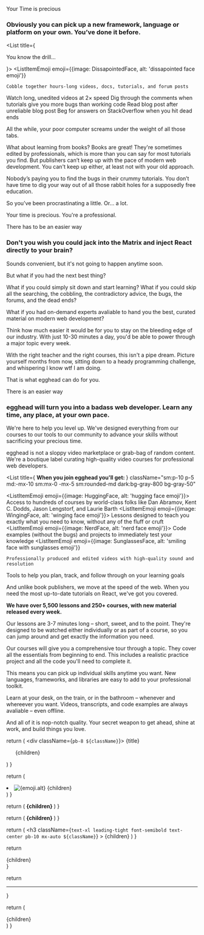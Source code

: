 <Byline>Your Time is precious</Byline>

<H3>
  Obviously you can pick up a new framework, language or platform on your own.
  You’ve done it before.
</H3>

<List title={<p className="font-semibold">You know the drill...</p>}>
  <ListItemEmoji
    emoji={{image: DissapointedFace, alt: 'dissapointed face emoji'}}
  >
    Cobble together hours-long videos, docs, tutorials, and forum posts
  </ListItemEmoji>
  <ListItemEmoji emoji={{image: ConfoundedFace, alt: 'confounded face emoji'}}>
    Watch long, unedited videos at 2× speed
  </ListItemEmoji>
  <ListItemEmoji emoji={{image: TiredFace, alt: 'tired face emoji'}}>
    Dig through the comments when tutorials give you more bugs than working code
  </ListItemEmoji>
  <ListItemEmoji emoji={{image: CryingFace, alt: 'crying face emoji'}}>
    Read blog post after unreliable blog post
  </ListItemEmoji>
  <ListItemEmoji
    emoji={{image: LoudlyCryingFace, alt: 'loudly crying face emoji'}}
  >
    Beg for answers on StackOverflow when you hit dead ends
  </ListItemEmoji>
</List>

<Prose>

All the while, your poor computer screams under the weight of all those tabs.

What about learning from books? Books are great! They're sometimes edited by professionals, which is more than you can say for most tutorials you find. But publishers can’t keep up with the pace of modern web development. You can't keep up either, at least not with your old approach.

Nobody’s paying you to find the bugs in their crummy tutorials. You don’t have time to dig your way out of all those rabbit holes for a supposedly free education.

So you’ve been procrastinating a little. Or… a lot.

Your time is precious. You're a professional.

</Prose>

<Spacer />

<Byline>
  There <HighlightWord>has</HighlightWord> to be an easier way
</Byline>

<H3 className="max-w-lg">
  Don't you wish you could jack into the Matrix and inject React directly to
  your brain?
</H3>

<Prose>

Sounds convenient, but it's not going to happen anytime soon.

But what if you had the next best thing?

What if you could simply sit down and start learning? What if you could skip all the searching, the cobbling, the contradictory advice, the bugs, the forums, and the dead ends?

What if you had on-demand experts avaliable to hand you the best, curated material on modern web development?

Think how much easier it would be for you to stay on the bleeding edge of our industry. With just 10-30 minutes a day, you'd be able to power through a major topic every week.

With the right teacher and the right courses, this isn't a pipe dream.
Picture yourself months from now, sitting down to a heady programming challenge, and whispering I know wtf I am doing.

That is what egghead can do for you.

</Prose>

<Spacer />

<Byline>
  There <HighlightWord>is</HighlightWord> an easier way
</Byline>

<H3>
  egghead will turn you into a badass web developer. Learn any time, any place,
  at your own pace.
</H3>

<Prose>

We're here to help you level up. We've designed everything from our courses to our tools to our community to advance your skills without sacrificing your precious time.

egghead is not a sloppy video marketplace or grab-bag of random content. We're a boutique label curating high-quality video courses for professional web developers.

</Prose>

<Spacer />

<List
  title={
    <strong className="block font-medium pb-3">
      When you join egghead you'll get:
    </strong>
  }
  className="sm:p-10 p-5 md:-mx-10 sm:mx-0 -mx-5 sm:rounded-md dark:bg-gray-800 bg-gray-50"
>
  <ListItemEmoji emoji={{image: HuggingFace, alt: 'hugging face emoji'}}>
    Access to hundreds of courses by world-class folks like Dan Abramov, Kent C.
    Dodds, Jason Lengstorf, and Laurie Barth
  </ListItemEmoji>
  <ListItemEmoji emoji={{image: WingingFace, alt: 'winging face emoji'}}>
    Lessons designed to teach you exactly what you need to know, without any of
    the fluff or cruft
  </ListItemEmoji>
  <ListItemEmoji emoji={{image: NerdFace, alt: 'nerd face emoji'}}>
    Code examples (without the bugs) and projects to immediately test your
    knowledge
  </ListItemEmoji>
  <ListItemEmoji
    emoji={{image: SunglassesFace, alt: 'smiling face with sunglasses emoji'}}
  >
    Professionally produced and edited videos with high-quality sound and
    resolution
  </ListItemEmoji>
  <ListItemEmoji emoji={{image: PartyingFace, alt: 'partying face emoji'}}>
    Tools to help you plan, track, and follow through on your learning goals
  </ListItemEmoji>
</List>

<Spacer />

<Prose>

And unlike book publishers, we move at the speed of the web. When you need the most up-to-date tutorials on React, we've got you covered.

**We have over 5,500 lessons and 250+ courses, with new material released every week.**

Our lessons are 3-7 minutes long – short, sweet, and to the point. They're designed to be watched either individually or as part of a course, so you can jump around and get exactly the information you need.

Our courses will give you a comprehensive tour through a topic. They cover all the essentials from beginning to end. This includes a realistic practice project and all the code you'll need to complete it.

This means you can pick up individual skills anytime you want. New languages, frameworks, and libraries are easy to add to your professional toolkit.

Learn at your desk, on the train, or in the bathroom – whenever and whereever you want. Videos, transcripts, and code examples are always avaliable – even offline.

And all of it is nop-notch quality. Your secret weapon to get ahead, shine at work, and build things you love.

</Prose>

  return (
    <div className={`pb-8 ${className}`}>
      {title}
      <ul>{children}</ul>
    </div>
  )
}

  return (
    <li className="flex pt-3 items-center">
      <span className="w-6 flex items-center justify-center flex-shrink-0 mr-3">
        <Image
          src={emoji.image}
          alt={emoji.alt}
          placeholder="blur"
          loading="eager"
        />
      </span>
      {children}
    </li>
  )
}

  return (
    <strong className="pb-4 block uppercase text-sm dark:text-amber-400 text-blue-600 font-medium tracking-wide text-center">
      {children}
    </strong>
  )
}

  return (
    <strong className="dark:bg-amber-400 dark:text-black bg-blue-600 text-white px-px">
      {children}
    </strong>
  )
}

  return (
    <h3
      className={`text-xl leading-tight font-semibold text-center pb-10 mx-auto ${className}`}
    >
      {children}
    </h3>
  )
}

  return <section className="prose dark:prose-dark">{children}</section>
}

  return <hr aria-hidden className="bg-none border-none py-8 block" />
}


  return (
    <article className="max-w-screen-sm mx-auto w-full">{children}</article>
  )
}
